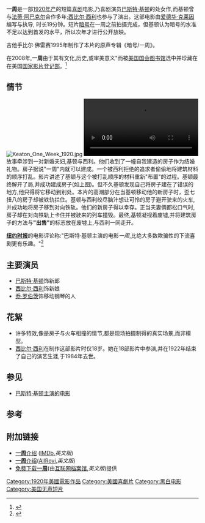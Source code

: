 {{Copy edit|time=2021-12-18T01:38:54+00:00}}
{{Infobox film
| name            = 一周
| original_name   = ''One Week''
| image           = Oneweektitlecard.png
| image_size      = 250px
| caption         = 标题卡
| director        = [[爱德华·克莱因|爱德华·克莱因]] <br>[[巴斯特·基顿|巴斯特·基顿]]
| executive_producer = [[弗雷德·盖博瑞|弗雷德·盖博瑞]]
| producer        = [[约瑟夫·申克|约瑟夫·申克]]
| writer          = 爱德华·克莱因<br>巴斯特·基顿
| starring        = 巴斯特·基顿<br>[[西比尔·西利|西比尔·西利]]<br>[[乔·罗伯茨|乔·罗伯茨]]<br>[[朗·钱尼|朗·钱尼]]
| music           = [[盖洛德·卡特|盖洛德·卡特]]
| cinematography  = [[埃尔金·莱斯利|埃尔金·莱斯利]]
| editing         = 巴斯特·基顿
| distributor     = [[Metro_Pictures|Metro Pictures]]
| released        = 1920年9月1日<ref name="Knopf1999">{{cite book
|last=Knopf
|first=Robert
|title=The theater and cinema of Buster Keaton
|url=http://books.google.com/books?id=fU5qDx7tawIC&pg=PA181
|accessdate=21 October 2010
|date=2 August 1999
|publisher=Princeton University Press
|isbn=978-0-691-00442-6
|page=181}}</ref>
| rate            = TV-G 
| runtime         = 19分钟
| language        = [[英语|英语]][[标题字幕幕间标题|标题字幕幕间标题]]<br> [[默片|默片]]
| country         = {{USA}}
| imdb_id         = tt0011541
| amg_id          = 
| budget          =
| gross           = €110,528
|}}

'''一周'''是一部[[1920年电影|1920年产]]的短篇[[喜剧|喜剧]]电影,乃喜剧演员[[巴斯特·基顿|巴斯特·基顿]]的处女作,而基顿曾与[[法蒂·阿巴克尔|法蒂·阿巴克尔]]合作多年;[[西比尔·西利|西比尔·西利]]也参与了演出。这部电影由[[爱德华·克莱因|爱德华·克莱因]]编写与执导, 时长19分钟。短片[[暗号|暗号]]在一周之前拍摄完成，但基顿认为暗号的水准不足以达到首发的水平，所以次年才进行公开放映。

吉他手比尔·佛雷赛1995年制作了本片的原声专辑《暗号/一周》。

在2008年,'''一周'''由于其有文化,历史,或审美意义"而被[[美国国会图书馆|美国国会图书馆]]选中并珍藏在在美国[[国家影片登记部|国家影片登记部]]。<ref>{{cite news | url=http://www.variety.com/article/VR1117997810.html?categoryid=13&cs=1 | work=Variety | title='Terminator' joins Film Registry | first=Cynthia | last=Littleton | date=December 30, 2008 | accessdate=2012-07-10 | archive-date=2010-08-12 | archive-url=https://web.archive.org/web/20100812021600/http://www.variety.com/article/VR1117997810.html?categoryid=13&cs=1 | dead-url=no }}</ref>

==情节==
[[File:Keaton_One_Week_1920.jpg|thumb]]
[[File:One_Week.ogv|thumb]]
故事牵涉到一对新婚夫妇,基顿与西利。他们收到了一幢自我建造的房子作为结婚礼物。房子据说"一周"内就可以建成。一个被西利拒绝的追求者偷偷地将建筑材料的顺序打乱。影片讲述了基顿与这个被打乱顺序的材料重新"布置"的过程。基顿最终解开了局,并成功建成房子(如上图)。但不久基顿发现自己将房子建在了错误的地方,他只得将它移动到别处。本片的高潮部分在当基顿移动他的新房子时，歪七扭八的房子却被铁轨拦住。基顿与西利绞尽脑汁想让可怜的房子避开驶来的火车,并成功地将房子移到对向铁轨。他们的新房子得以幸存。正当夫妻俩都松口气时,房子却在对向铁轨上卡住并被驶来的列车撞毁。最终,基顿凝视着废墟,并将建筑房子的方法与'''"出售"'''的标志放在废墟上,与西利一同走开。

'''[[纽约时报|纽约时报]]'''的电影评论称:"巴斯特·基顿主演的电影''一周'',比绝大多数欺骗性的下流喜剧更有乐趣。"<ref name = "NYT Review">{{Citation | title = The Screen | newspaper = New York Times | pages = 22 | date = October 25, 1920}}</ref>

==主要演员==
* [[巴斯特·基顿|巴斯特·基顿]]饰新郎
* [[西比尔·西利|西比尔·西利]]饰新娘
* [[乔·罗伯茨|乔·罗伯茨]]饰移动钢琴的人

==花絮==
* 许多特效,像是房子与火车相撞的情节,都是现场拍摄制得的真实场景,而非模型。
* [[西比尔·西利|西比尔·西利]]在制作这部影片时仅18岁。她在18部影片中参演,并在1922年结束了自己的演艺生涯,于1984年去世。

==参见==
* [[巴斯特·基顿主演的电影|巴斯特·基顿主演的电影]]

==参考==
{{Reflist}}

==附加链接==
* [http://www.imdb.com/title/tt0011541/ '''一周'''介绍] {{Wayback|url=http://www.imdb.com/title/tt0011541/ |date=20220112071454 }}([[IMDb|IMDb]],''英文版'')
* [https://archive.is/20130424212629/http://www.allrovi.com/movies/movie/v138771 '''一周'''介绍]([[AllRovi|AllRovi]],''英文版'')
* [http://www.archive.org/details/OneWeek 免费下载'''一周'''](由[[互联网档案馆|互联网档案馆]],''英文版'')提供

<!--spacing, please do not remove-->

{{DEFAULTSORT:One Week}}
[[Category:1920年美國電影作品|Category:1920年美國電影作品]]
[[Category:美國喜劇片|Category:美國喜劇片]]
[[Category:黑白电影|Category:黑白电影]]
[[Category:美国无声短片|Category:美国无声短片]]